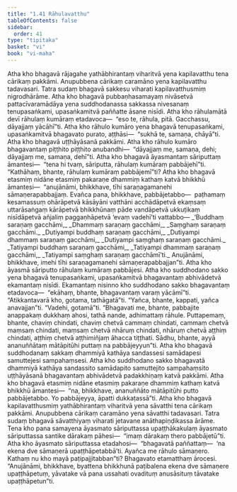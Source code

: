 ```yaml
---
title: "1.41 Rāhulavatthu"
tableOfContents: false
sidebar:
  order: 41
type: "tipitaka"
basket: "vi"
book: "vi-maha"
---
```



<DynamicBreadcrumb />

<Division number="105" book="vi-maha" e="ch" v="3" p="115">

<Paragraph number="465" book="vi-maha">
Atha kho bhagavā rājagahe yathābhirantaṃ viharitvā yena kapilavatthu tena cārikaṃ pakkāmi. Anupubbena cārikaṃ caramāno yena kapilavatthu tadavasari. Tatra sudaṃ bhagavā sakkesu viharati kapilavatthusmiṃ nigrodhārāme. Atha kho bhagavā pubbaṇhasamayaṃ nivāsetvā pattacīvaramādāya yena suddhodanassa sakkassa nivesanaṃ tenupasaṅkami, upasaṅkamitvā paññatte āsane nisīdi. Atha kho rāhulamātā devī rāhulaṃ kumāraṃ etadavoca—  “eso te, rāhula, pitā. Gacchassu, dāyajjaṃ yācāhī”ti. Atha kho rāhulo kumāro yena bhagavā tenupasaṅkami, upasaṅkamitvā bhagavato purato, aṭṭhāsi—  “sukhā te, samaṇa, chāyā”ti. Atha kho bhagavā uṭṭhāyāsanā pakkāmi. Atha kho rāhulo kumāro bhagavantaṃ piṭṭhito piṭṭhito anubandhi—  “dāyajjaṃ me, samaṇa, dehi; dāyajjaṃ me, samaṇa, dehī”ti. Atha kho bhagavā āyasmantaṃ sāriputtaṃ āmantesi—  “tena hi tvaṃ, sāriputta, rāhulaṃ kumāraṃ pabbājehī”ti. “Kathāhaṃ, bhante, rāhulaṃ kumāraṃ pabbājemī”ti?
</Paragraph>

<Paragraph number="466" book="vi-maha">
Atha kho bhagavā etasmiṃ nidāne etasmiṃ pakaraṇe dhammiṃ kathaṃ katvā bhikkhū āmantesi—  “anujānāmi, bhikkhave, tīhi saraṇagamanehi sāmaṇerapabbajjaṃ. Evañca pana, bhikkhave, pabbājetabbo—  paṭhamaṃ kesamassuṃ ohārāpetvā kāsāyāni vatthāni acchādāpetvā ekaṃsaṃ uttarāsaṅgaṃ kārāpetvā bhikkhūnaṃ pāde vandāpetvā ukkuṭikaṃ nisīdāpetvā añjaliṃ paggaṇhāpetvā ‘evaṃ vadehī’ti vattabbo—
</Paragraph>

<Paragraph number="467" type="verses" book="vi-maha">
_‘Buddhaṃ saraṇaṃ gacchāmi,_  
_Dhammaṃ saraṇaṃ gacchāmi,_  
_Saṃghaṃ saraṇaṃ gacchāmi._  

</Paragraph>

<Paragraph number="468" type="verses" book="vi-maha">
_Dutiyampi buddhaṃ saraṇaṃ gacchāmi,_  
_Dutiyampi dhammaṃ saraṇaṃ gacchāmi,_  
_Dutiyampi saṃghaṃ saraṇaṃ gacchāmi._  

</Paragraph>

<Paragraph number="469" type="verses" book="vi-maha">
_Tatiyampi buddhaṃ saraṇaṃ gacchāmi,_  
_Tatiyampi dhammaṃ saraṇaṃ gacchāmi,_  
_Tatiyampi saṃghaṃ saraṇaṃ gacchāmī’ti._  

</Paragraph>

<Paragraph number="470" book="vi-maha">
Anujānāmi, bhikkhave, imehi tīhi saraṇagamanehi sāmaṇerapabbajjan”ti. Atha kho āyasmā sāriputto rāhulaṃ kumāraṃ pabbājesi.
</Paragraph>

<Paragraph number="471" book="vi-maha">
Atha kho suddhodano sakko yena bhagavā tenupasaṅkami, upasaṅkamitvā bhagavantaṃ abhivādetvā ekamantaṃ nisīdi. Ekamantaṃ nisinno kho suddhodano sakko bhagavantaṃ etadavoca—  “ekāhaṃ, bhante, bhagavantaṃ varaṃ yācāmī”ti. “Atikkantavarā kho, gotama, tathāgatā”ti. “Yañca, bhante, kappati, yañca anavajjan”ti. “Vadehi, gotamā”ti. “Bhagavati me, bhante, pabbajite anappakaṃ dukkhaṃ ahosi, tathā nande, adhimattaṃ rāhule. Puttapemaṃ, bhante, chaviṃ chindati, chaviṃ chetvā cammaṃ chindati, cammaṃ chetvā maṃsaṃ chindati, maṃsaṃ chetvā nhāruṃ chindati, nhāruṃ chetvā aṭṭhiṃ chindati, aṭṭhiṃ chetvā aṭṭhimiñjaṃ āhacca tiṭṭhati. Sādhu, bhante, ayyā ananuññātaṃ mātāpitūhi puttaṃ na pabbājeyyun”ti. Atha kho bhagavā suddhodanaṃ sakkaṃ dhammiyā kathāya sandassesi samādapesi samuttejesi sampahaṃsesi. Atha kho suddhodano sakko bhagavatā dhammiyā kathāya sandassito samādapito samuttejito sampahaṃsito uṭṭhāyāsanā bhagavantaṃ abhivādetvā padakkhiṇaṃ katvā pakkāmi. Atha kho bhagavā etasmiṃ nidāne etasmiṃ pakaraṇe dhammiṃ kathaṃ katvā bhikkhū āmantesi—  “na, bhikkhave, ananuññāto mātāpitūhi putto pabbājetabbo. Yo pabbājeyya, āpatti dukkaṭassā”ti.
</Paragraph>

<Paragraph number="472" book="vi-maha">
Atha kho bhagavā kapilavatthusmiṃ yathābhirantaṃ viharitvā yena sāvatthi tena cārikaṃ pakkāmi. Anupubbena cārikaṃ caramāno yena sāvatthi tadavasari. Tatra sudaṃ bhagavā sāvatthiyaṃ viharati jetavane anāthapiṇḍikassa ārāme. Tena kho pana samayena āyasmato sāriputtassa upaṭṭhākakulaṃ āyasmato sāriputtassa santike dārakaṃ pāhesi—  “imaṃ dārakaṃ thero pabbājetū”ti. Atha kho āyasmato sāriputtassa etadahosi—  “bhagavatā paññattaṃ—  ‘na ekena dve sāmaṇerā upaṭṭhāpetabbā’ti. Ayañca me rāhulo sāmaṇero. Kathaṃ nu kho mayā paṭipajjitabban”ti? Bhagavato etamatthaṃ ārocesi. “Anujānāmi, bhikkhave, byattena bhikkhunā paṭibalena ekena dve sāmaṇere upaṭṭhāpetuṃ, yāvatake vā pana ussahati ovadituṃ anusāsituṃ tāvatake upaṭṭhāpetun”ti.
</Paragraph>
</Division>